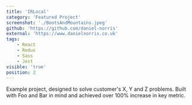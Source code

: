 ```yaml
---
title: 'IRLocal'
category: 'Featured Project'
screenshot: './BootsAndMountains.jpeg'
github: 'https://github.com/daniel-norris'
external: 'https://www.danielnorris.co.uk'
tags:
    - React
    - Redux
    - Sass
    - Jest
visible: 'true'
position: 2
---
```


Example project, designed to solve customer's X, Y and Z problems. Built with Foo and Bar in mind and achieved over 100% increase in key metric.
